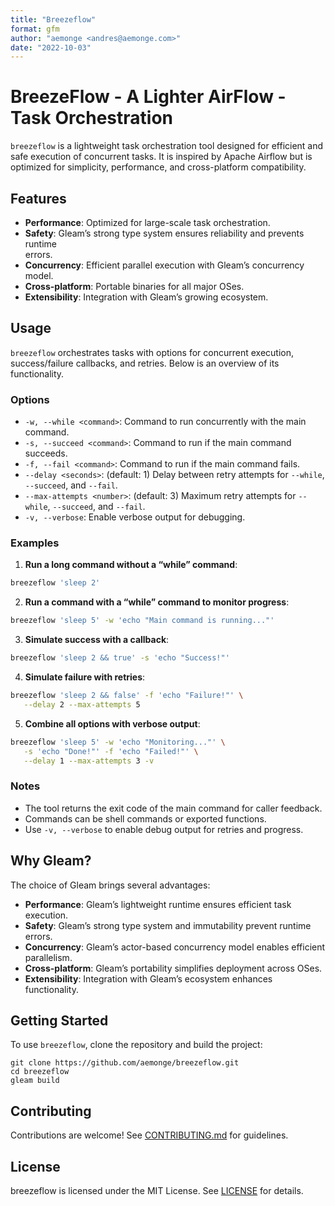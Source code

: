 ```yaml
---
title: "Breezeflow"
format: gfm
author: "aemonge <andres@aemonge.com>"
date: "2022-10-03"
---
```


# BreezeFlow - A Lighter AirFlow - Task Orchestration

`breezeflow` is a lightweight task orchestration tool designed for efficient and safe 
execution of concurrent tasks. It is inspired by Apache Airflow but is optimized for 
simplicity, performance, and cross-platform compatibility. 

## Features

- **Performance**: Optimized for large-scale task orchestration.
- **Safety**: Gleam's strong type system ensures reliability and prevents runtime    
    errors.
- **Concurrency**: Efficient parallel execution with Gleam's concurrency model.
- **Cross-platform**: Portable binaries for all major OSes.
- **Extensibility**: Integration with Gleam's growing ecosystem.

## Usage

`breezeflow` orchestrates tasks with options for concurrent execution, success/failure 
callbacks, and retries. Below is an overview of its functionality.

### Options

- `-w, --while <command>`: Command to run concurrently with the main command.
- `-s, --succeed <command>`: Command to run if the main command succeeds.
- `-f, --fail <command>`: Command to run if the main command fails.
- `--delay <seconds>`: (default: 1) Delay between retry attempts for `--while`, 
    `--succeed`, and `--fail`.
- `--max-attempts <number>`: (default: 3) Maximum retry attempts for `--while`, 
    `--succeed`, and `--fail`.
- `-v, --verbose`: Enable verbose output for debugging.

### Examples

1. **Run a long command without a "while" command**:

```bash
breezeflow 'sleep 2'
```

2. **Run a command with a "while" command to monitor progress**:

```bash
breezeflow 'sleep 5' -w 'echo "Main command is running..."'
```

3. **Simulate success with a callback**:

```bash
breezeflow 'sleep 2 && true' -s 'echo "Success!"'
```

4. **Simulate failure with retries**:

```bash
breezeflow 'sleep 2 && false' -f 'echo "Failure!"' \
   --delay 2 --max-attempts 5
```

5. **Combine all options with verbose output**:

```bash
breezeflow 'sleep 5' -w 'echo "Monitoring..."' \
   -s 'echo "Done!"' -f 'echo "Failed!"' \
   --delay 1 --max-attempts 3 -v
```

### Notes

- The tool returns the exit code of the main command for caller feedback.
- Commands can be shell commands or exported functions.
- Use `-v, --verbose` to enable debug output for retries and progress.

## Why Gleam?

The choice of Gleam brings several advantages:

- **Performance**: Gleam's lightweight runtime ensures efficient task execution.
- **Safety**: Gleam's strong type system and immutability prevent runtime errors.
- **Concurrency**: Gleam's actor-based concurrency model enables efficient parallelism.
- **Cross-platform**: Gleam's portability simplifies deployment across OSes.
- **Extensibility**: Integration with Gleam's ecosystem enhances functionality.

## Getting Started

To use `breezeflow`, clone the repository and build the project:

    git clone https://github.com/aemonge/breezeflow.git
    cd breezeflow
    gleam build

## Contributing

Contributions are welcome! See [CONTRIBUTING.md](CONTRIBUTING.md) for guidelines.

## License

breezeflow is licensed under the MIT License. See [LICENSE](LICENSE) for details.
